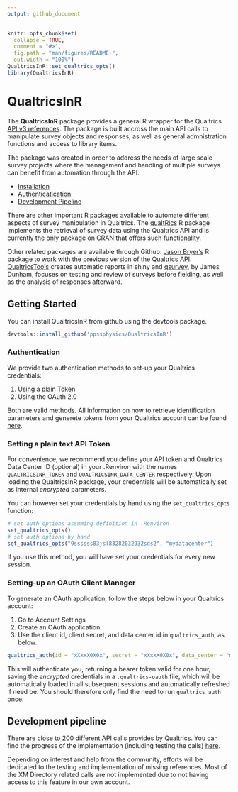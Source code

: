 ```yaml
---
output: github_document
---
```


<!-- README.md is generated from README.Rmd. Please edit that file -->
<!-- badges: start -->
<!-- badges: end -->

```r
knitr::opts_chunk$set(
  collapse = TRUE,
  comment = "#>",
  fig.path = "man/figures/README-",
  out.width = "100%")
QualtricsInR::set_qualtrics_opts()
library(QualtricsInR)
```

# QualtricsInR

The **QualtricsInR** package provides a general R wrapper for the Qualtrics [API v3 references](https://api.qualtrics.com/reference). The package is built accross the main API calls to manipulate survey objects and responses, as well as general admnistration functions and access to library items.

The package was created in order to address the needs of large scale survey projects where the management and handling of multiple surveys can benefit from automation through the API.

- [Installation](#installation)
- [Authenticatication](#authentication)
- [Development Pipeline](#dev-pipeline)

There are other important R packages available to automate different aspects of survey manipulation in Qualtrics. The [qualtRics](https://github.com/ropensci/qualtRics) R package implements the retrieval of survey data using the Qualtrics API and is currently the only package on CRAN that offers such functionality.

Other related packages are available through Github. [Jason Bryer's](https://github.com/jbryer/qualtrics) R package to work with the previous version of the Qualtrics API. [QualtricsTools](https://github.com/emmamorgan-tufts/QualtricsTools/) creates automatic reports in shiny and [qsurvey](https://github.com/jamesdunham/qsurvey), by James Dunham, focuses on testing and review of surveys before fielding, as well as the analysis of responses afterward.

## Getting Started

You can install QualtricsInR from github using the devtools package.

``` r
devtools::install_github('ppssphysics/QualtricsInR')
```

### Authentication

We provide two authentication methods to set-up your Qualtrics credentials:

1. Using a plain Token
2. Using the OAuth 2.0

Both are valid methods. All information on how to retrieve identification parameters and 
generete tokens from your Qualtrics account can be found [here](https://api.qualtrics.com/v3/docs/api-general-instructions).

### Setting a plain text API Token

For convenience, we recommend you define your API token and Qualtrics Data Center ID (optional) in your .Renviron with the names `QUALTRICSINR_TOKEN` and `QUALTRICSINR_DATA_CENTER` respectively. 
Upon loading the QualtricsInR package, your credentials will be automatically set as internal _encrypted_ parameters.

You can however set your credentials by hand using the `set_qualtrics_opts` function:

```r
# set auth options assuming definition in .Renviron
set_qualtrics_opts()
# set auth options by hand
set_qualtrics_opts("9ssssss83jsl83282032932sds2", "mydatacenter")
```

If you use this method, you will have set your credentials for every new session.

### Setting-up an OAuth Client Manager

To generate an OAuth application, follow the steps below in your Qualtrics account:

1. Go to Account Settings
2. Create an OAuth application
3. Use the client id, client secret, and data center id in `qualtrics_auth`, as below.

```r
qualtrics_auth(id = "xXxxX0X0x", secret = "xXxxX0X0x", data_center = "my.center")
```

This will authenticate you, returning a bearer token valid for one hour, saving the _encrypted_ credentials in a `.qualtrics-oauth` file, which will be automatically 
loaded in all subsequent sessions and automatically refreshed if need be. You should therefore only find the need to run `qualtrics_auth` once.

## Development pipeline

There are close to 200 different API calls provides by Qualtrics. You can find the progress of the implementation (including testing the calls) [here]().

Depending on interest and help from the community, efforts will be dedicated to the testing and implementation of missing references. Most of the XM 
Directory related calls are not implemented due to not having access to this feature in our own account.